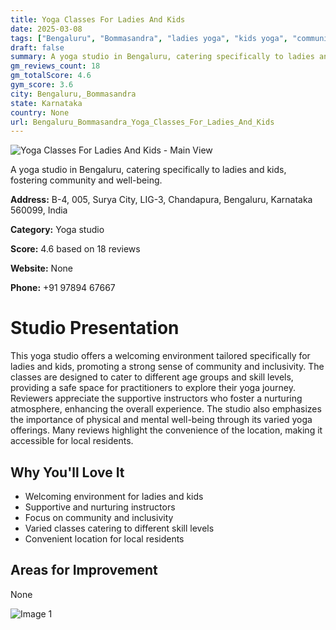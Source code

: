 ```yaml
---
title: Yoga Classes For Ladies And Kids
date: 2025-03-08
tags: ["Bengaluru", "Bommasandra", "ladies yoga", "kids yoga", "community", "welcoming", "Bengaluru, Bommasandra"]  
draft: false
summary: A yoga studio in Bengaluru, catering specifically to ladies and kids, fostering community and well-being.
gm_reviews_count: 18
gm_totalScore: 4.6
gym_score: 3.6
city: Bengaluru,_Bommasandra
state: Karnataka
country: None
url: Bengaluru_Bommasandra_Yoga_Classes_For_Ladies_And_Kids
---
```


<div className="aspect-[16/9] relative my-8">
  <img 
    src="https://streetviewpixels-pa.googleapis.com/v1/thumbnail?panoid=0_rwg1efk92GyapOt3QBuw&cb_client=maps_sv.tactile.gps&w=203&h=100&yaw=82.60573&pitch=0&thumbfov=100"
    alt="Yoga Classes For Ladies And Kids - Main View"
    className="object-cover absolute inset-0 w-full h-full rounded-lg"
  />
</div>

A yoga studio in Bengaluru, catering specifically to ladies and kids, fostering community and well-being.

**Address:** B-4, 005, Surya City, LIG-3, Chandapura, Bengaluru, Karnataka 560099, India

**Category:** Yoga studio

**Score:** 4.6 based on 18 reviews

**Website:** None

**Phone:** +91 97894 67667

# Studio Presentation

This yoga studio offers a welcoming environment tailored specifically for ladies and kids, promoting a strong sense of community and inclusivity. The classes are designed to cater to different age groups and skill levels, providing a safe space for practitioners to explore their yoga journey. Reviewers appreciate the supportive instructors who foster a nurturing atmosphere, enhancing the overall experience. The studio also emphasizes the importance of physical and mental well-being through its varied yoga offerings. Many reviews highlight the convenience of the location, making it accessible for local residents.



## Why You'll Love It

- Welcoming environment for ladies and kids
- Supportive and nurturing instructors
- Focus on community and inclusivity
- Varied classes catering to different skill levels
- Convenient location for local residents

## Areas for Improvement

None

<div className="grid grid-cols-1 xl:grid-cols-2 gap-4 my-8">
<div className="aspect-[4/3] relative"><img src="https://lh5.googleusercontent.com/p/AF1QipMdpKOB0QponqqHx7ZansN5hu936048g2t5EU0Z=w1920-h1080-k-no" alt="Image 1" className="object-cover absolute inset-0 w-full h-full rounded-lg" /></div>
</div>